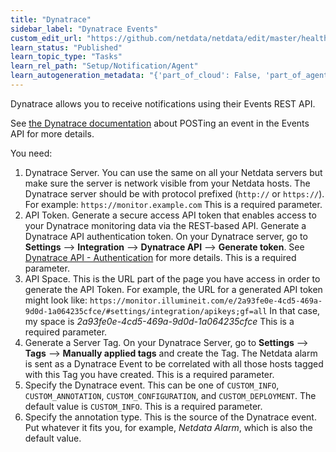 ```yaml
---
title: "Dynatrace"
sidebar_label: "Dynatrace Events"
custom_edit_url: "https://github.com/netdata/netdata/edit/master/health/notifications/dynatrace/README.md"
learn_status: "Published"
learn_topic_type: "Tasks"
learn_rel_path: "Setup/Notification/Agent"
learn_autogeneration_metadata: "{'part_of_cloud': False, 'part_of_agent': True}"
---
```



Dynatrace allows you to receive notifications using their Events REST API.

See [the Dynatrace documentation](https://www.dynatrace.com/support/help/extend-dynatrace/dynatrace-api/environment-api/events/post-event/) about POSTing an event in the Events API for more details.



You need:

1.  Dynatrace Server. You can use the same on all your Netdata servers but make sure the server is network visible from your Netdata hosts.
The Dynatrace server should be with protocol prefixed (`http://` or `https://`). For example: `https://monitor.example.com`
This is a required parameter.
2.  API Token. Generate a secure access API token that enables access to your Dynatrace monitoring data via the REST-based API.
Generate a Dynatrace API authentication token. On your Dynatrace server, go to **Settings** --> **Integration** --> **Dynatrace API** --> **Generate token**.
See [Dynatrace API - Authentication](https://www.dynatrace.com/support/help/extend-dynatrace/dynatrace-api/basics/dynatrace-api-authentication/) for more details.
This is a required parameter.
3.  API Space. This is the URL part of the page you have access in order to generate the API Token. For example, the URL
    for a generated API token might look like:
    `https://monitor.illumineit.com/e/2a93fe0e-4cd5-469a-9d0d-1a064235cfce/#settings/integration/apikeys;gf=all` In that
    case, my space is _2a93fe0e-4cd5-469a-9d0d-1a064235cfce_ This is a required parameter.
4. Generate a Server Tag. On your Dynatrace Server, go to **Settings** --> **Tags** --> **Manually applied tags** and create the Tag.
The Netdata alarm is sent as a Dynatrace Event to be correlated with all those hosts tagged with this Tag you have created.
This is a required parameter.
5. Specify the Dynatrace event. This can be one of `CUSTOM_INFO`, `CUSTOM_ANNOTATION`, `CUSTOM_CONFIGURATION`, and `CUSTOM_DEPLOYMENT`. 
The default value is `CUSTOM_INFO`.
This is a required parameter.
6. Specify the annotation type. This is the source of the Dynatrace event. Put whatever it fits you, for example, 
_Netdata Alarm_, which is also the default value.
